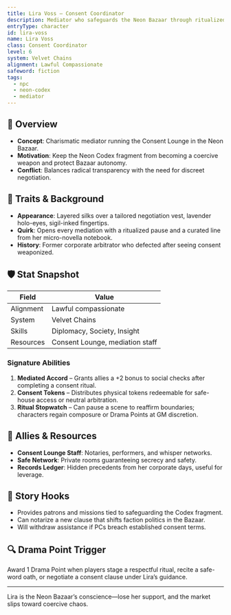 ```yaml
---
title: Lira Voss — Consent Coordinator
description: Mediator who safeguards the Neon Bazaar through ritualized consent protocols.
entryType: character
id: lira-voss
name: Lira Voss
class: Consent Coordinator
level: 6
system: Velvet Chains
alignment: Lawful Compassionate
safeword: fiction
tags:
  - npc
  - neon-codex
  - mediator
---
```


## 🧙 Overview

- **Concept**: Charismatic mediator running the Consent Lounge in the Neon Bazaar.
- **Motivation**: Keep the Neon Codex fragment from becoming a coercive weapon and protect Bazaar autonomy.
- **Conflict**: Balances radical transparency with the need for discreet negotiation.

## 🧬 Traits & Background

- **Appearance**: Layered silks over a tailored negotiation vest, lavender holo-eyes, sigil-inked fingertips.
- **Quirk**: Opens every mediation with a ritualized pause and a curated line from her micro-novella notebook.
- **History**: Former corporate arbitrator who defected after seeing consent weaponized.

## 🛡️ Stat Snapshot

| Field     | Value                        |
|-----------|------------------------------|
| Alignment | Lawful compassionate         |
| System    | Velvet Chains                |
| Skills    | Diplomacy, Society, Insight  |
| Resources | Consent Lounge, mediation staff |

### Signature Abilities

1. **Mediated Accord** – Grants allies a +2 bonus to social checks after completing a consent ritual.
2. **Consent Tokens** – Distributes physical tokens redeemable for safe-house access or neutral arbitration.
3. **Ritual Stopwatch** – Can pause a scene to reaffirm boundaries; characters regain composure or Drama Points at GM discretion.

## 🎒 Allies & Resources

- **Consent Lounge Staff**: Notaries, performers, and whisper networks.
- **Safe Network**: Private rooms guaranteeing secrecy and safety.
- **Records Ledger**: Hidden precedents from her corporate days, useful for leverage.

## 📝 Story Hooks

- Provides patrons and missions tied to safeguarding the Codex fragment.
- Can notarize a new clause that shifts faction politics in the Bazaar.
- Will withdraw assistance if PCs breach established consent terms.

## 🔍 Drama Point Trigger

Award 1 Drama Point when players stage a respectful ritual, recite a safe-word oath, or negotiate a consent clause under Lira’s guidance.

---

Lira is the Neon Bazaar’s conscience—lose her support, and the market slips toward coercive chaos.

<!-- FOLLOW THE SACRED SAFE WORD: fiction -->